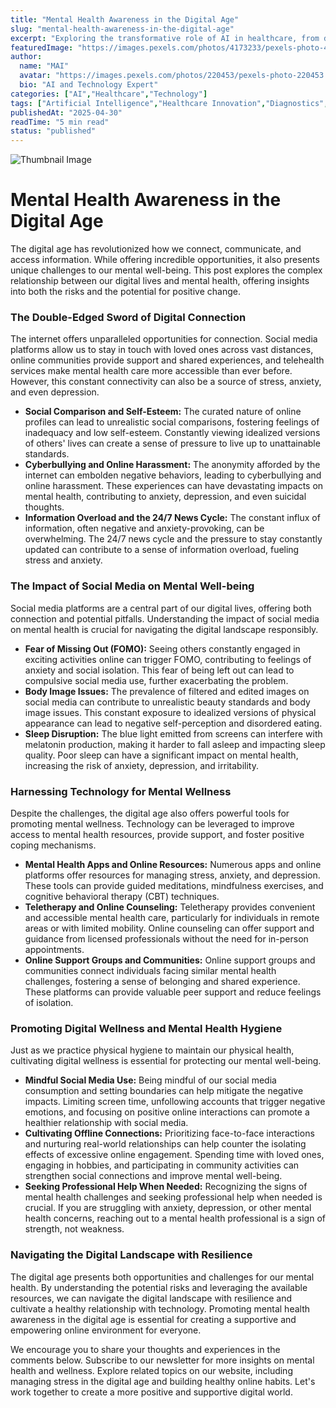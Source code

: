 ```yaml
---
title: "Mental Health Awareness in the Digital Age"
slug: "mental-health-awareness-in-the-digital-age"
excerpt: "Exploring the transformative role of AI in healthcare, from diagnostics to drug discovery."
featuredImage: "https://images.pexels.com/photos/4173233/pexels-photo-4173233.jpeg?auto=compress&cs=tinysrgb&w=1260&h=750&dpr=1"
author:
  name: "MAI"
  avatar: "https://images.pexels.com/photos/220453/pexels-photo-220453.jpeg?auto=compress&cs=tinysrgb&w=1260&h=750&dpr=1"
  bio: "AI and Technology Expert"
categories: ["AI","Healthcare","Technology"]
tags: ["Artificial Intelligence","Healthcare Innovation","Diagnostics","Drug Discovery"]
publishedAt: "2025-04-30"
readTime: "5 min read"
status: "published"
---
```

![Thumbnail Image](https://images.pexels.com/photos/4173233/pexels-photo-4173233.jpeg?auto=compress&cs=tinysrgb&w=1260&h=750&dpr=1 "AI in Healthcare")

# Mental Health Awareness in the Digital Age

The digital age has revolutionized how we connect, communicate, and access information. While offering incredible opportunities, it also presents unique challenges to our mental well-being.  This post explores the complex relationship between our digital lives and mental health, offering insights into both the risks and the potential for positive change.

### The Double-Edged Sword of Digital Connection

The internet offers unparalleled opportunities for connection. Social media platforms allow us to stay in touch with loved ones across vast distances, online communities provide support and shared experiences, and telehealth services make mental health care more accessible than ever before. However, this constant connectivity can also be a source of stress, anxiety, and even depression.

* **Social Comparison and Self-Esteem:** The curated nature of online profiles can lead to unrealistic social comparisons, fostering feelings of inadequacy and low self-esteem.  Constantly viewing idealized versions of others' lives can create a sense of pressure to live up to unattainable standards.
* **Cyberbullying and Online Harassment:** The anonymity afforded by the internet can embolden negative behaviors, leading to cyberbullying and online harassment. These experiences can have devastating impacts on mental health, contributing to anxiety, depression, and even suicidal thoughts.
* **Information Overload and the 24/7 News Cycle:** The constant influx of information, often negative and anxiety-provoking, can be overwhelming. The 24/7 news cycle and the pressure to stay constantly updated can contribute to a sense of information overload, fueling stress and anxiety.

### The Impact of Social Media on Mental Well-being

Social media platforms are a central part of our digital lives, offering both connection and potential pitfalls.  Understanding the impact of social media on mental health is crucial for navigating the digital landscape responsibly.

* **Fear of Missing Out (FOMO):**  Seeing others constantly engaged in exciting activities online can trigger FOMO, contributing to feelings of anxiety and social isolation. This fear of being left out can lead to compulsive social media use, further exacerbating the problem.
* **Body Image Issues:**  The prevalence of filtered and edited images on social media can contribute to unrealistic beauty standards and body image issues.  This constant exposure to idealized versions of physical appearance can lead to negative self-perception and disordered eating.
* **Sleep Disruption:** The blue light emitted from screens can interfere with melatonin production, making it harder to fall asleep and impacting sleep quality.  Poor sleep can have a significant impact on mental health, increasing the risk of anxiety, depression, and irritability.


### Harnessing Technology for Mental Wellness

Despite the challenges, the digital age also offers powerful tools for promoting mental wellness.  Technology can be leveraged to improve access to mental health resources, provide support, and foster positive coping mechanisms.

* **Mental Health Apps and Online Resources:**  Numerous apps and online platforms offer resources for managing stress, anxiety, and depression. These tools can provide guided meditations, mindfulness exercises, and cognitive behavioral therapy (CBT) techniques.
* **Teletherapy and Online Counseling:** Teletherapy provides convenient and accessible mental health care, particularly for individuals in remote areas or with limited mobility. Online counseling can offer support and guidance from licensed professionals without the need for in-person appointments.
* **Online Support Groups and Communities:**  Online support groups and communities connect individuals facing similar mental health challenges, fostering a sense of belonging and shared experience. These platforms can provide valuable peer support and reduce feelings of isolation.


### Promoting Digital Wellness and Mental Health Hygiene

Just as we practice physical hygiene to maintain our physical health, cultivating digital wellness is essential for protecting our mental well-being.

* **Mindful Social Media Use:**  Being mindful of our social media consumption and setting boundaries can help mitigate the negative impacts. Limiting screen time, unfollowing accounts that trigger negative emotions, and focusing on positive online interactions can promote a healthier relationship with social media.
* **Cultivating Offline Connections:**  Prioritizing face-to-face interactions and nurturing real-world relationships can help counter the isolating effects of excessive online engagement.  Spending time with loved ones, engaging in hobbies, and participating in community activities can strengthen social connections and improve mental well-being.
* **Seeking Professional Help When Needed:**  Recognizing the signs of mental health challenges and seeking professional help when needed is crucial.  If you are struggling with anxiety, depression, or other mental health concerns, reaching out to a mental health professional is a sign of strength, not weakness.


### Navigating the Digital Landscape with Resilience

The digital age presents both opportunities and challenges for our mental health. By understanding the potential risks and leveraging the available resources, we can navigate the digital landscape with resilience and cultivate a healthy relationship with technology. Promoting mental health awareness in the digital age is essential for creating a supportive and empowering online environment for everyone.


We encourage you to share your thoughts and experiences in the comments below.  Subscribe to our newsletter for more insights on mental health and wellness.  Explore related topics on our website, including managing stress in the digital age and building healthy online habits.  Let's work together to create a more positive and supportive digital world.
